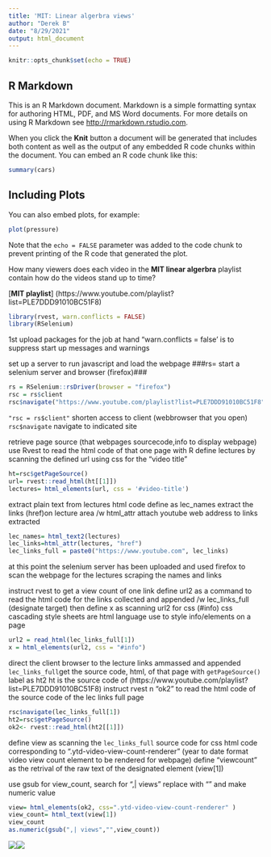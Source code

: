```yaml
---
title: 'MIT: Linear algerbra views'
author: "Derek B"
date: "8/29/2021"
output: html_document
---
```


```r
knitr::opts_chunk$set(echo = TRUE)
```

## R Markdown

This is an R Markdown document. Markdown is a simple formatting syntax for authoring HTML, PDF, and MS Word documents. For more details on using R Markdown see <http://rmarkdown.rstudio.com>.

When you click the **Knit** button a document will be generated that includes both content as well as the output of any embedded R code chunks within the document. You can embed an R code chunk like this:

```r
summary(cars)
```

## Including Plots

You can also embed plots, for example:

```r
plot(pressure)
```

Note that the `echo = FALSE` parameter was added to the code chunk to prevent printing of the R code that generated the plot.

How many viewers does each video in the **MIT linear algerbra** playlist contain how do the videos stand up to time?

[**MIT playlist**] (https://www.youtube.com/playlist?list=PLE7DDD91010BC51F8)
```r
library(rvest, warn.conflicts = FALSE)
library(RSelenium)
```
1st upload packages for the job at hand "warn.conflicts = false' is to suppress start up messages and warnings

set up a server to run javascript and load the webpage
 ###rs= start a selenium server and browser (firefox)###

```r
rs = RSelenium::rsDriver(browser = "firefox")
rsc = rs$client
rsc$navigate("https://www.youtube.com/playlist?list=PLE7DDD91010BC51F8")

```
`"rsc = rs$client"` shorten access to client (webbrowser that you open)
`rsc$navigate` navigate to indicated site

retrieve page source (that webpages sourcecode,info to display webpage)
use Rvest to read the html code of that one page with R
define lectures by scanning the defined url using css for the "video title"
```r
ht=rsc$getPageSource()
url= rvest::read_html(ht[[1]])
lectures= html_elements(url, css = '#video-title')
```
extract plain text from lectures html code define as lec_names
extract the links (href)on lecture area /w html_attr
attach youtube web address to links extracted
```r
lec_names= html_text2(lectures)
lec_links=html_attr(lectures, "href")
lec_links_full = paste0("https://www.youtube.com", lec_links)
```
at this point the selenium server has been uploaded and used firefox to scan the webpage for the lectures scraping the names and links

instruct rvest to get a view count of one link
define url2 as a command to read the html code for the links collected and appended /w lec_links_full (designate target)
then define x as scanning url2 for css (#info) 
css cascading style sheets are html language use to style info/elements on a page
```r
url2 = read_html(lec_links_full[1])
x = html_elements(url2, css = "#info")
```
direct the client browser to the lecture links ammassed and appended `lec_links_full`get the source code, html, of that page with `getPageSource()` label as ht2 
ht is the source code of (https://www.youtube.com/playlist?list=PLE7DDD91010BC51F8)
instruct rvest n "ok2" to read the html code of the source code of the lec links full page
```r
rsc$navigate(lec_links_full[1])
ht2=rsc$getPageSource()
ok2<- rvest::read_html(ht2[[1]])
```


define view as scanning the `lec_links_full` source code for css html code corresponding to ".ytd-video-view-count-renderer" (year to date format video view count element to be rendered for webpage)
define "viewcount" as the retrival of the raw text of the designated element (view[1])

use gsub for view_count, search for ",| views" replace with "" and make numeric value

```r
view= html_elements(ok2, css=".ytd-video-view-count-renderer" )
view_count= html_text(view[1])
view_count
as.numeric(gsub(",| views","",view_count))
```
![](rvestlogo.png)![](~/R/Tuitorial_practice/githubimage.png)        